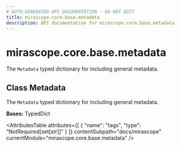 ```yaml
---
# AUTO-GENERATED API DOCUMENTATION - DO NOT EDIT
title: mirascope.core.base.metadata
description: API documentation for mirascope.core.base.metadata
---
```


# mirascope.core.base.metadata

<ApiType type="Module" />

The `Metadata` typed dictionary for including general metadata.

## Class Metadata

<ApiType type="Class" />

The `Metadata` typed dictionary for including general metadata.

**Bases:** TypedDict

<AttributesTable
  attributes={[
  {
    "name": "tags",
    "type": "NotRequired[set[str]]"
  }
]}
  contentSubpath="docs/mirascope"
  currentModule="mirascope.core.base.metadata"
/>


